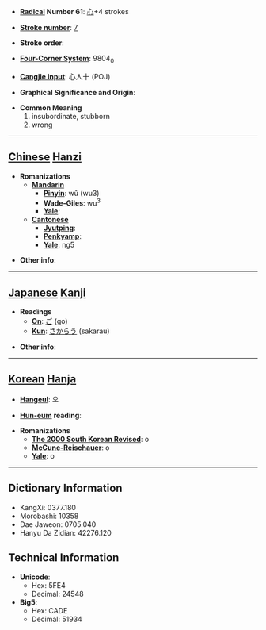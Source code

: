 * '''[[Wiktionary:Chinese radical index| Radical]] Number 61''': [[Wiktionary:Chinese radical index 心|心]]+4 strokes

* '''[[Wiktionary:Chinese total strokes index|Stroke number]]''': [[Wiktionary:Chinese total strokes index 7|7]]

* '''Stroke order''': 

* '''[[Wiktionary:Chinese four corner index|Four-Corner System]]''': 9804<sub>0</sub>

* '''[[Wiktionary:Chinese Cangjie index|Cangjie input]]''': 心人十 (POJ)

* '''Graphical Significance and Origin''': 

* '''Common Meaning'''
*#insubordinate, stubborn
*# wrong


----

== [[Chinese]] [[Hanzi]] ==

* '''Romanizations'''
** '''[[Mandarin]]'''
*** '''[[Pinyin]]''': wǔ (wu3)
*** '''[[Wade-Giles]]''': wu<sup>3</sup>
*** '''[[Yale]]''': 
** '''[[Cantonese]]'''
*** '''[[Jyutping]]''':
*** '''[[Penkyamp]]''': 
*** '''[[Yale]]''': ng5

* '''Other info''': 

----

== [[Japanese]] [[Kanji]] ==

* '''Readings'''
** '''[[On]]''': [[ご]] (go)
** '''[[Kun]]''': [[さからう]] (sakarau)

* '''Other info''':  

----

== [[Korean]] [[Hanja]] ==

* '''[[Hangeul]]''': 오

* '''[[Hun-eum]] reading''': 

* '''Romanizations'''
** '''[[The 2000 South Korean Revised Romanization|The 2000 South Korean Revised]]''': o
** '''[[McCune-Reischauer]]''': o
** '''[[Yale]]''': o

----

== Dictionary Information ==

* KangXi: 0377.180
* Morobashi: 10358
* Dae Jaweon: 0705.040
* Hanyu Da Zidian: 42276.120

== Technical Information ==

* '''Unicode''':
** Hex: 5FE4
** Decimal: 24548
* '''Big5''':
** Hex: CADE
** Decimal: 51934